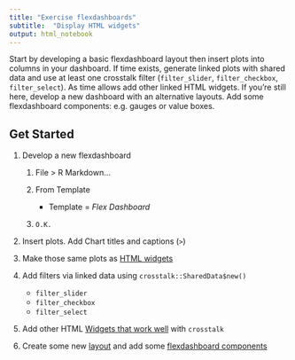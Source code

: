 ```yaml
---
title: "Exercise flexdashboards"
subtitle:  "Display HTML widgets"
output: html_notebook
---
```


Start by developing a basic flexdashboard layout then insert plots into columns in your dashboard.   If time exists, generate linked plots with shared data and use at least one crosstalk filter (`filter_slider`, `filter_checkbox`, `filter_select`).  As time allows add other linked HTML widgets.   If you're still here, develop a new dashboard with an alternative layouts.  Add some flexdashboard components:  e.g. gauges or value boxes.

## Get Started

1. Develop a new flexdashboard

    1. File > R Markdown...
    1. From Template
    
        - Template = _Flex Dashboard_
        
    1. `O.K.`
    
1. Insert plots.  Add Chart titles and captions (`>`)
1. Make those same plots as [HTML widgets](https://www.htmlwidgets.org/)
1. Add filters via linked data using `crosstalk::SharedData$new()`

    - `filter_slider`
    - `filter_checkbox`
    - `filter_select`
    
1. Add other HTML [Widgets that work well](https://rstudio.github.io/crosstalk/widgets.html) with `crosstalk`
1. Create some new [layout](https://rmarkdown.rstudio.com/flexdashboard/layouts.html) and add some [flexdashboard components](https://rmarkdown.rstudio.com/flexdashboard/using.html#components)